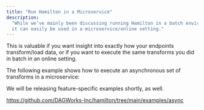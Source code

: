 ```yaml
---
title: "Run Hamilton in a Microservice"
description:
  "While we’ve mainly been discussing running Hamilton in a batch environment,
  it can easily be used in a microservice/online setting."
---
```


This is valuable if you want insight into exactly how your endpoints
transform/load data, or if you want to execute the same transforms you did in
batch in an online setting.

The following example shows how to execute an asynchronous set of transforms in
a microservice:

We will be releasing feature-specific examples shortly, as well.

https://github.com/DAGWorks-Inc/hamilton/tree/main/examples/async
